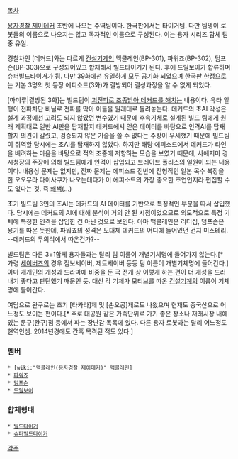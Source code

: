 [[목차]]

[[용자경찰 제이데커]] 초반에 나오는 주역팀이다. 한국판에서는 타이거팀. 다만 팀명이 로봇들의 이름으로 나오지는 않고 독자적인 이름으로 구성된다. 이는 용자 시리즈 합체 팀중 유일.

경찰차인 [데커드]와는 다르게 [[건설기계]]인 맥클레인(BP-301), 파워죠(BP-302), 덤프슨(BP-303)으로 구성되어있고 합체해서 빌드타이거가 된다. 후에 드릴보이가 합류하며 슈퍼빌드타이거가 됨. 다만 39화에선 유일하게 모두 공기화 되었으며 한국판 한정으로는 기본 3명의 첫 등장 에피소드(3화)가 결방되어 결성과정을 알 수 없게 되었다.

[마미루|결방된 3화]는 빌드팀이 [[적이 된 아군 보정|괴전파로 조종받아 데커드를 해치는]] 내용이다. 유타 일행이 전파차단 비닐로 전파를 막아 이들을 원래대로 돌려놓는다. 데커드의 초AI 각성은 설계 과정에선 고려도 되지 않았던 변수였기 때문에 후속기체로 설계된 빌드 팀에게 원래 계획대로 일반 AI만을 탑재할지 데커드에서 얻은 데이터를 바탕으로 인격AI를 탑재할지 의견이 갈렸고, 검증되지 않은 기술을 쓸 수 없다는 주장이 우세했기 때문에 빌드팀이 취역할 당시에는 초AI를 탑재하지 않았다. 하지만 해당 에피소드에서 데커드가 타인을 배려하는 마음을 바탕으로 적의 조종에 저항하는 모습을 보였기 때문에, 사에지마 경시청장의 주장에 의해 빌드팀에게 인격이 삽입되고 브레이브 폴리스의 일원이 되는 내용이다. 내용상 문제는 없지만, 진짜 문제는 에피소드 전반에 전형적인 일본 목수 복장을 한 오오무라 다이사쿠가 나오는데다가 이 에피소드의 가장 중요한 조연인지라 편집할 수도 없다는 것. 즉 [[왜색]](...)

초기 빌드팀 3인의 초AI는 데커드의 AI 데이터를 기반으로 특징적인 부분을 따서 삽입했다. 당시에는 데커드의 AI에 대해 분석이 거의 안 된 시점이었으므로 의도적으로 특정 기체에 특정한 인격을 삽입한 건 아닌 것으로 보인다. 아마 맥클레인은 리더십, 덤프슨은 용기를 따온 듯한데, 파워죠의 성격은 도대체 데커드의 어디에 들어있던 건지 미스테리. --데커드의 무의식에서 따온건가?--

빌드팀은 다른 3+1합체 용자들과는 달리 팀 이름이 개별기체명에 들어가지 않는다.[* 가령 [[세이버즈]]의 경우 점보세이버, 제트세이버 등등 팀 이름이 개별기체명에 들어간다.] 아마 개개인의 개성과 드라마에 비중을 둔 극 전개 상 이렇게 하는 편이 더 개성을 드러내기 좋다고 판단했기 때문인 듯. 대신 각 기체가 모티브를 따온 [[건설기계]]의 이름이 기체명에 들어간다.

여담으로 완구로는 초기 [타카라]제 및 [손오공]제로도 나왔으며 현재도 중국산으로 어느정도 보이는 편이다.[* 주로 대공원 같은 가족단위로 가기 좋은 장소나 재래시장 내에 있는 문구(완구)점 등에서 파는 장난감 목록에 있다. 다른 용자 로봇과는 달리 어느정도 현역인셈. 2014년경에도 간혹 목격된 적도 있다.] 

=== 멤버 ===
 * [wiki:"맥클레인(용자경찰 제이데커)" 맥클레인]
 * [[파워죠]]
 * [[덤프슨]]
 * [[드릴보이]]

=== 합체형태 ===
 * [[빌드타이거]]
 * [[슈퍼빌드타이거]]

[[각주]]
